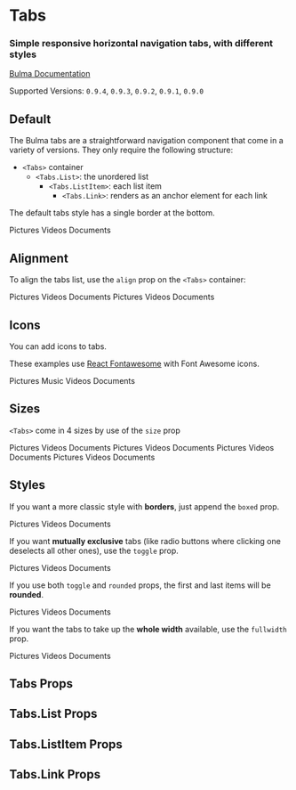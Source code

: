 


<Meta title="Components/Tabs" component={Tabs} />

# Tabs

### Simple responsive horizontal navigation **tabs**, with different styles

[Bulma Documentation](https://bulma.io/documentation/components/tabs/)

Supported Versions: `0.9.4`, `0.9.3`, `0.9.2`, `0.9.1`, `0.9.0`

## Default

The Bulma tabs are a straightforward navigation component that come in a variety of versions. They only require the following structure:

- `<Tabs>` container
  - `<Tabs.List>`: the unordered list
    - `<Tabs.ListItem>`: each list item
      - `<Tabs.Link>`: renders as an anchor element for each link

The default tabs style has a single border at the bottom.

<Canvas>
  <Story name="Default">
    <Tabs>
      <Tabs.List className="is-large">
        <Tabs.ListItem active>
          <Tabs.Link>Pictures</Tabs.Link>
        </Tabs.ListItem>
        <Tabs.ListItem>
          <Tabs.Link>Videos</Tabs.Link>
        </Tabs.ListItem>
        <Tabs.ListItem>
          <Tabs.Link>Documents</Tabs.Link>
        </Tabs.ListItem>
      </Tabs.List>
    </Tabs>
  </Story>
</Canvas>

## Alignment

To align the tabs list, use the `align` prop on the `<Tabs>` container:

<Canvas>
  <Story name="Alignment">
    <React.Fragment>
      <Tabs align="center">
        <Tabs.List>
          <Tabs.ListItem active>
            <Tabs.Link>Pictures</Tabs.Link>
          </Tabs.ListItem>
          <Tabs.ListItem>
            <Tabs.Link>Videos</Tabs.Link>
          </Tabs.ListItem>
          <Tabs.ListItem>
            <Tabs.Link>Documents</Tabs.Link>
          </Tabs.ListItem>
        </Tabs.List>
      </Tabs>
      <Tabs align="right">
        <Tabs.List>
          <Tabs.ListItem active>
            <Tabs.Link>Pictures</Tabs.Link>
          </Tabs.ListItem>
          <Tabs.ListItem>
            <Tabs.Link>Videos</Tabs.Link>
          </Tabs.ListItem>
          <Tabs.ListItem>
            <Tabs.Link>Documents</Tabs.Link>
          </Tabs.ListItem>
        </Tabs.List>
      </Tabs>
    </React.Fragment>
  </Story>
</Canvas>

## Icons

You can add icons to tabs.

These examples use [React Fontawesome](https://github.com/FortAwesome/react-fontawesome) with Font Awesome icons.

<Canvas>
  <Story name="Icons">
    <Tabs align="center">
      <Tabs.List>
        <Tabs.ListItem active>
          <Tabs.Link>
            <Icon size="small">
              <FontAwesomeIcon icon={faImage} />
            </Icon>
            <span>Pictures</span>
          </Tabs.Link>
        </Tabs.ListItem>
        <Tabs.ListItem>
          <Tabs.Link>
            <Icon size="small">
              <FontAwesomeIcon icon={faMusic} />
            </Icon>
            <span>Music</span>
          </Tabs.Link>
        </Tabs.ListItem>
        <Tabs.ListItem>
          <Tabs.Link>
            <Icon size="small">
              <FontAwesomeIcon icon={faFilm} />
            </Icon>
            <span>Videos</span>
          </Tabs.Link>
        </Tabs.ListItem>
        <Tabs.ListItem>
          <Tabs.Link>
            <Icon size="small">
              <FontAwesomeIcon icon={faFileLines} />
            </Icon>
            <span>Documents</span>
          </Tabs.Link>
        </Tabs.ListItem>
      </Tabs.List>
    </Tabs>
  </Story>
</Canvas>

## Sizes

`<Tabs>` come in 4 sizes by use of the `size` prop

<Canvas>
  <Story name="Sizes">
    <React.Fragment>
      <Tabs size="small">
        <Tabs.List>
          <Tabs.ListItem active>
            <Tabs.Link>Pictures</Tabs.Link>
          </Tabs.ListItem>
          <Tabs.ListItem>
            <Tabs.Link>Videos</Tabs.Link>
          </Tabs.ListItem>
          <Tabs.ListItem>
            <Tabs.Link>Documents</Tabs.Link>
          </Tabs.ListItem>
        </Tabs.List>
      </Tabs>
      <Tabs>
        <Tabs.List>
          <Tabs.ListItem active>
            <Tabs.Link>Pictures</Tabs.Link>
          </Tabs.ListItem>
          <Tabs.ListItem>
            <Tabs.Link>Videos</Tabs.Link>
          </Tabs.ListItem>
          <Tabs.ListItem>
            <Tabs.Link>Documents</Tabs.Link>
          </Tabs.ListItem>
        </Tabs.List>
      </Tabs>
      <Tabs size="medium">
        <Tabs.List>
          <Tabs.ListItem active>
            <Tabs.Link>Pictures</Tabs.Link>
          </Tabs.ListItem>
          <Tabs.ListItem>
            <Tabs.Link>Videos</Tabs.Link>
          </Tabs.ListItem>
          <Tabs.ListItem>
            <Tabs.Link>Documents</Tabs.Link>
          </Tabs.ListItem>
        </Tabs.List>
      </Tabs>
      <Tabs size="large">
        <Tabs.List>
          <Tabs.ListItem active>
            <Tabs.Link>Pictures</Tabs.Link>
          </Tabs.ListItem>
          <Tabs.ListItem>
            <Tabs.Link>Videos</Tabs.Link>
          </Tabs.ListItem>
          <Tabs.ListItem>
            <Tabs.Link>Documents</Tabs.Link>
          </Tabs.ListItem>
        </Tabs.List>
      </Tabs>
    </React.Fragment>
  </Story>
</Canvas>

## Styles

If you want a more classic style with **borders**, just append the `boxed` prop.

<Canvas>
  <Story name="Boxed">
    <Tabs boxed>
      <Tabs.List>
        <Tabs.ListItem active>
          <Tabs.Link>Pictures</Tabs.Link>
        </Tabs.ListItem>
        <Tabs.ListItem>
          <Tabs.Link>Videos</Tabs.Link>
        </Tabs.ListItem>
        <Tabs.ListItem>
          <Tabs.Link>Documents</Tabs.Link>
        </Tabs.ListItem>
      </Tabs.List>
    </Tabs>
  </Story>
</Canvas>

If you want **mutually exclusive** tabs (like radio buttons where clicking one deselects all other ones), use the `toggle` prop.

<Canvas>
  <Story name="Toggle">
    <Tabs toggle>
      <Tabs.List>
        <Tabs.ListItem active>
          <Tabs.Link>Pictures</Tabs.Link>
        </Tabs.ListItem>
        <Tabs.ListItem>
          <Tabs.Link>Videos</Tabs.Link>
        </Tabs.ListItem>
        <Tabs.ListItem>
          <Tabs.Link>Documents</Tabs.Link>
        </Tabs.ListItem>
      </Tabs.List>
    </Tabs>
  </Story>
</Canvas>

If you use both `toggle` and `rounded` props, the first and last items will be **rounded**.

<Canvas>
  <Story name="Toggle Rounded">
    <Tabs toggle rounded>
      <Tabs.List>
        <Tabs.ListItem active>
          <Tabs.Link>Pictures</Tabs.Link>
        </Tabs.ListItem>
        <Tabs.ListItem>
          <Tabs.Link>Videos</Tabs.Link>
        </Tabs.ListItem>
        <Tabs.ListItem>
          <Tabs.Link>Documents</Tabs.Link>
        </Tabs.ListItem>
      </Tabs.List>
    </Tabs>
  </Story>
</Canvas>

If you want the tabs to take up the **whole width** available, use the `fullwidth` prop.

<Canvas>
  <Story name="Fullwidth">
    <Tabs fullwidth>
      <Tabs.List>
        <Tabs.ListItem active>
          <Tabs.Link>Pictures</Tabs.Link>
        </Tabs.ListItem>
        <Tabs.ListItem>
          <Tabs.Link>Videos</Tabs.Link>
        </Tabs.ListItem>
        <Tabs.ListItem>
          <Tabs.Link>Documents</Tabs.Link>
        </Tabs.ListItem>
      </Tabs.List>
    </Tabs>
  </Story>
</Canvas>

## Tabs Props

<ArgsTable of={Tabs} />

## Tabs.List Props

<ArgsTable of={Tabs.List} />

## Tabs.ListItem Props

<ArgsTable of={Tabs.ListItem} />

## Tabs.Link Props

<ArgsTable of={Tabs.Link} />
